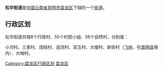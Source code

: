 {{中国乡级行政区
| 行政区全称 = 松华街道
| 景观照片文件名 =
| 景观照片描述 =
| 汉语拼音 =
| 通用拼音 =
| 注音符號 =
| 其它标音类型1 =
| 其它标音1 =
| 其它标音类型2 =
| 其它标音2 =
| 其它语言类型1 =
| 其它语言地名1 =
| 其它语言类型2 =
| 其它语言地名2 =
| 上级行政区 = [[云南省|云南省]][[昆明市|昆明市]][[盘龙区|盘龙区]]
| 行政区类别 = [[街道|街道]]
| 行政区划代码 =530103202
| 地理坐标 =
| 总面积 =119.5[[平方千米|平方千米]]
| 户籍人口 =
| 户籍人口年份 =
| 常住人口 =11445
| 常住人口年份 =
| 人口密度 =
| 行政区划 =
| 官方网站 =
| 政府驻地 =小河
| 邮政编码 =
| 毗邻行政区 =
| 位置图文件名 =
| 位置图描述 =
}}
'''松华街道'''是[[中华人民共和国|中国]][[云南省|云南省]][[昆明市|昆明市]][[盘龙区|盘龙区]]下辖的一个[[街道|街道]]。

== 行政区划 ==

松华街道共辖8个行政村、50个村民小组、56个自然村，分别是：

小河村、三家村、团结村、迴流村、双玉村、大摆村、新街村（[[飞地|飞地]]，在[[嵩明县|嵩明县]]境内）、大哨村。

{{云南行政区划小作品}}
{{昆明市盘龙区行政区划}}
[[Category:盘龙区行政区划|Category:盘龙区行政区划]]
[[Category:昆明市街道|盘龙区]]